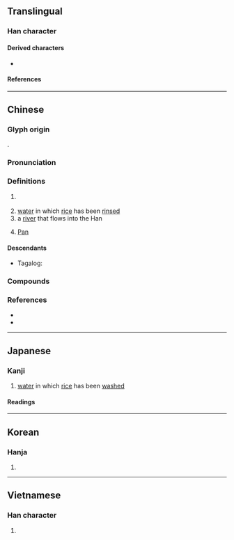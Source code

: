{{character info}}
==Translingual==

===Han character===
{{Han char|rn=85|rad=水|as=12|sn=15|four=32169|canj=EHDW|ids=⿰氵番}}

====Derived characters====
* {{l|mul|[[藩]], [[籓]], [[𤄤]]}}

====References====
{{Han ref|kx=0649.050|dkj=18236|dj=1058.260|hdz=31745.100|uh=6F58}}

----

==Chinese==
{{zh-forms}}
{{zh-wp|zh:潘姓|yue:潘氏|gan:潘姓|nan:Phoaⁿ (sèⁿ)|en:Pan (surname)}}

===Glyph origin===
{{Han etym}}
{{Han compound|水|番|ls=psc|c1=s|c2=p|t1=water}}.

===Pronunciation===
{{zh-pron
|m=pān
|c=pun1
|h=pfs=phân;gd=pan1
|md=păng/pŭng
|md_note=păng - surname; pŭng - slops
|mn=phun/phoaⁿ/phoan
|mn_note=phun- vernacular; phoaⁿ - vernacular (surname); phoan - literary
|mn-t=pung1/puan1
|mn-t_note=puan1 - vernacular (surname)
|w=
|mc=y
|oc=y
|cat=n,pn
}}

===Definitions===
{{zh-hanzi}}

# {{surname|zh}}
#: {{zh-x|^潘 ^岳|{{w|Pan Yue (poet)|'''Pan''' Yue}} (Western Jin dynasty poet)}}
# [[water]] in which [[rice]] has been [[rinse]]d
# a [[river]] that flows into the Han {{attention|zh|"Han" what?}}
# {{lb|zh|Greek god}} [[Pan]]

====Descendants====
* {{qualifier|Hokkien}} Tagalog: {{l|tl|Pua}}

===Compounds===
{{zh-der|潘塘|潘家灣|潘口|潘渡|喬勒潘|潘水}}

===References===
* {{R:yue:Hanzi}}
* {{thcwd|11192}}

{{zh-cat|Rivers in China}}

----

==Japanese==

===Kanji===
{{ja-kanji|grade=|rs=水12}}

# [[water]] in which [[rice]] has been [[wash]]ed

====Readings====
{{ja-readings
|goon=はん
|kanon=はん
|kun=しろみず-<しろみづ-
}}

----

==Korean==

===Hanja===
{{ko-hanja|hangeul=[[반]], [[번]]|eumhun=|rv=ban, beon|mr=pan, pŏn|y=pan, pen}}

# {{rfdef|ko|sort=水12}}

----

==Vietnamese==

===Han character===
{{vi-readings|reading=phan, Phan|rs=水12}}

# {{rfdef|vi|sort=水12}}